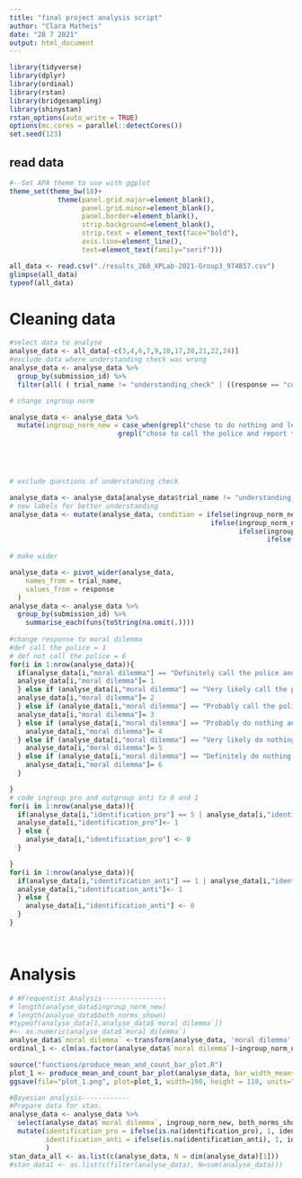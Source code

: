 ---
title: "final project analysis script"
author: "Clara Matheis"
date: "28 7 2021"
output: html_document
---

```{r setup, include=FALSE}
library(tidyverse)
library(dplyr)
library(ordinal)
library(rstan)
library(bridgesampling)
library(shinystan)
rstan_options(auto_write = TRUE)
options(mc.cores = parallel::detectCores())
set.seed(123)


```

## read data
```{r}
#--Set APA theme to use with ggplot
theme_set(theme_bw(18)+
            theme(panel.grid.major=element_blank(),
                  panel.grid.minor=element_blank(),
                  panel.border=element_blank(),
                  strip.background=element_blank(),
                  strip.text = element_text(face="bold"),
                  axis.line=element_line(),
                  text=element_text(family="serif")))

all_data <- read.csv("./results_260_XPLab-2021-Group3_974857.csv")
glimpse(all_data)
typeof(all_data)
```
# Cleaning data
```{r}
#select data to analyse 
analyse_data <- all_data[-c(3,4,6,7,9,10,17,20,21,22,24)]
#exclude data where understanding check was wrong
analyse_data <- analyse_data %>% 
  group_by(submission_id) %>% 
  filter(all( ( trial_name != "understanding_check" | ((response == "correct" & expected =="correct") | ( response == "incorrect" & expected == "incorrect")))))

# change ingroup norm

analyse_data <- analyse_data %>%
  mutate(ingroup_norm_new = case_when(grepl("chose to do nothing and leave the robber alone.$",analyse_data$ingroup_norm) ~ 1,
                           grepl("chose to call the police and report the robber.$",analyse_data$ingroup_norm) ~ 0))





# exclude questions of understanding check

analyse_data <- analyse_data[analyse_data$trial_name != "understanding_check", ]    
# new labels for better understanding
analyse_data <- mutate(analyse_data, condition = ifelse(ingroup_norm_new ==0 & both_norms_shown ==0, "Ingroup norm favoured, call police, only ingroup norm shown",
                                                  ifelse(ingroup_norm_new ==1 & both_norms_shown==0, "Ingroup norm favoured, leave robber alone, only ingroup norm shown",
                                                         ifelse(ingroup_norm_new ==1 & both_norms_shown==1, "Ingroup norm favoured, leaving robber alone, both norms shown",
                                                                ifelse(ingroup_norm_new ==0 & both_norms_shown ==1,"Ingroup norm favoured, calling the police, both norms shown",
                                                                       NA)))))
# make wider

analyse_data <- pivot_wider(analyse_data,
    names_from = trial_name,
    values_from = response
  )
analyse_data <- analyse_data %>% 
  group_by(submission_id) %>%
    summarise_each(funs(toString(na.omit(.))))
    
#change response to moral dilemma
#def call the police = 1
# def not call the police = 6
for(i in 1:nrow(analyse_data)){
  if(analyse_data[i,"moral dilemma"] == "Definitely call the police and report the robber"){
  analyse_data[i,"moral dilemma"]= 1
  } else if (analyse_data[i,"moral dilemma"] == "Very likely call the police and report the robber"){
  analyse_data[i,"moral dilemma"]= 2
  } else if (analyse_data[i,"moral dilemma"] == "Probably call the police and report the robber"){
  analyse_data[i,"moral dilemma"]= 3
  } else if (analyse_data[i,"moral dilemma"] == "Probably do nothing and the leave the robber alone"){
    analyse_data[i,"moral dilemma"]= 4
  } else if (analyse_data[i,"moral dilemma"] == "Very likely do nothing and the leave the robber alone"){
    analyse_data[i,"moral dilemma"]= 5
  } else if (analyse_data[i,"moral dilemma"] == "Definitely do nothing and leave the robber alone"){
    analyse_data[i,"moral dilemma"]= 6
  }

}
# code ingroup pro and outgroup anti to 0 and 1
for(i in 1:nrow(analyse_data)){
  if(analyse_data[i,"identification_pro"] == 5 | analyse_data[i,"identification_pro"] == 6 | analyse_data[i,"identification_pro"] == 7){
  analyse_data[i,"identification_pro"]<- 1
  } else {
    analyse_data[i,"identification_pro"] <- 0 
  }

}
for(i in 1:nrow(analyse_data)){
  if(analyse_data[i,"identification_anti"] == 1 | analyse_data[i,"identification_anti"] == 2 | analyse_data[i,"identification_anti"] == 3){
  analyse_data[i,"identification_anti"]<- 1
  } else {
    analyse_data[i,"identification_anti"] <- 0 
  }
}




```
# Analysis
```{r}
# #Frequentist Analysis----------------
# length(analyse_data$ingroup_norm_new)
# length(analyse_data$both_norms_shown)
#typeof(analyse_data[1,analyse_data$`moral dilemma`])
#<- as.numeric(analyse_data$`moral dilemma`)
analyse_data$`moral dilemma` <-transform(analyse_data, 'moral dilemma' = as.numeric('moral dilemma'))
ordinal_1 <- clm(as.factor(analyse_data$`moral dilemma`)~ingroup_norm_new*both_norms_shown, data=analyse_data)

source("functions/produce_mean_and_count_bar_plot.R")
plot_1 <- produce_mean_and_count_bar_plot(analyse_data, bar_width_means=0.5, bar_width_response=0.3)
ggsave(file="plot_1.png", plot=plot_1, width=190, height = 110, units="mm")

#Bayesian analysis------------
#Prepare data for stan.
analyse_data <- analyse_data %>%
  select(analyse_data$`moral dilemma`, ingroup_norm_new, both_norms_shown, identification_pro, identification_anti) %>% #select relevant columns
  mutate(identification_pro = ifelse(is.na(identification_pro), 1, identification_pro), #For the experiment we assumed that participants identified with the ingroup and not with the outgroup.
         identification_anti = ifelse(is.na(identification_anti), 1, identification_anti)
         )
stan_data_all <- as.list(c(analyse_data, N = dim(analyse_data)[1]))
#stan_data1 <- as.list(c(filter(analyse_data), N=sum(analyse_data)))

```

